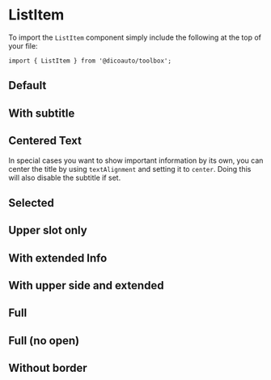 
<Meta of={ListItemStories} />

# ListItem

To import the `ListItem` component simply include the following at the top of your file:

```
import { ListItem } from '@dicoauto/toolbox';
```

## Default

<Canvas of={ListItemStories.Default} />

## With subtitle

<Canvas of={ListItemStories.WithSubtitle} />

## Centered Text

In special cases you want to show important information by its own, you can center the title by
using `textAlignment` and setting it to `center`. Doing this will also disable the subtitle if set.

<Canvas of={ListItemStories.CenteredText} />

## Selected

<Canvas of={ListItemStories.Selected} />

## Upper slot only

<Canvas of={ListItemStories.UpperSlotOnly} />

## With extended Info

<Canvas of={ListItemStories.WithExtendedInfo} />

## With upper side and extended

<Canvas of={ListItemStories.WithUpperSideAndExtended} />

## Full

<Canvas of={ListItemStories.Full} />

## Full (no open)

<Canvas of={ListItemStories.FullNoOpen} />

## Without border

<Canvas of={ListItemStories.WithoutBorder} />
